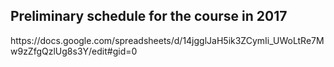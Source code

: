 ## Preliminary schedule for the course in 2017

https://docs.google.com/spreadsheets/d/14jgglJaH5ik3ZCymIi_UWoLtRe7Mw9zZfgQzlUg8s3Y/edit#gid=0
